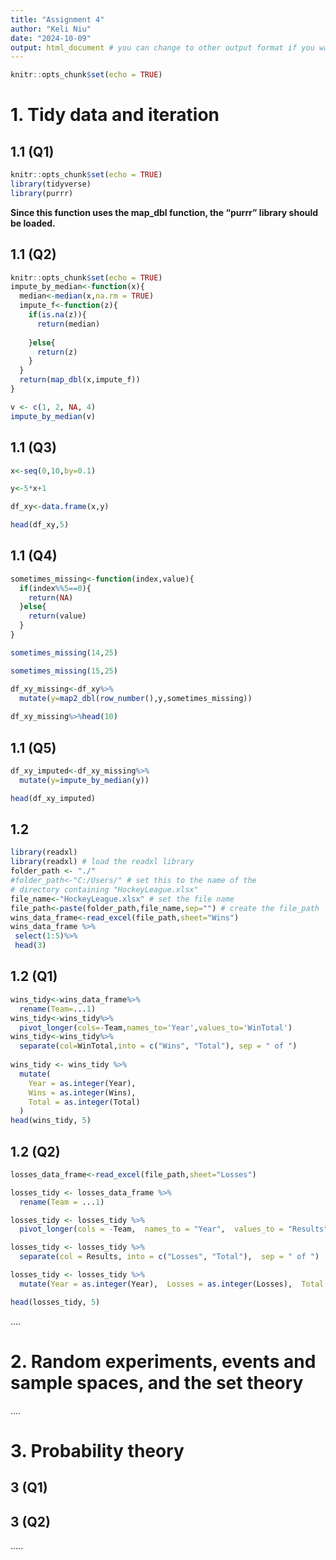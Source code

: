 ```yaml
---
title: "Assignment 4"
author: "Keli Niu"
date: "2024-10-09"
output: html_document # you can change to other output format if you want
---
```


```r
knitr::opts_chunk$set(echo = TRUE)
```

# 1. Tidy data and iteration


## 1.1 (Q1)   

```r
knitr::opts_chunk$set(echo = TRUE)
library(tidyverse)
library(purrr)
```
**Since this function uses the map_dbl function, the "purrr" library should be loaded.**

## 1.1 (Q2)  
```r
knitr::opts_chunk$set(echo = TRUE)
impute_by_median<-function(x){
  median<-median(x,na.rm = TRUE)
  impute_f<-function(z){
    if(is.na(z)){
      return(median)
  
    }else{
      return(z)
    }
  }
  return(map_dbl(x,impute_f))
}

v <- c(1, 2, NA, 4)
impute_by_median(v)
```

## 1.1 (Q3)
```r


x<-seq(0,10,by=0.1)

y<-5*x+1

df_xy<-data.frame(x,y)

head(df_xy,5)
```

## 1.1 (Q4)
```r

sometimes_missing<-function(index,value){
  if(index%%5==0){
    return(NA)
  }else{
    return(value)
  }
}

sometimes_missing(14,25)

sometimes_missing(15,25)

df_xy_missing<-df_xy%>%
  mutate(y=map2_dbl(row_number(),y,sometimes_missing))
         
df_xy_missing%>%head(10)
```


## 1.1 (Q5)
```r

df_xy_imputed<-df_xy_missing%>%
  mutate(y=impute_by_median(y))

head(df_xy_imputed)

```

## 1.2 
```r
library(readxl)
library(readxl) # load the readxl library
folder_path <- "./"
#folder_path<-"C:/Users/" # set this to the name of the
# directory containing "HockeyLeague.xlsx"
file_name<-"HockeyLeague.xlsx" # set the file name
file_path<-paste(folder_path,file_name,sep="") # create the file_path
wins_data_frame<-read_excel(file_path,sheet="Wins") 
wins_data_frame %>%
 select(1:5)%>%
 head(3)

```

## 1.2 (Q1)
```r

wins_tidy<-wins_data_frame%>%
  rename(Team=...1)
wins_tidy<-wins_tidy%>%
  pivot_longer(cols=-Team,names_to='Year',values_to='WinTotal')
wins_tidy<-wins_tidy%>%  
  separate(col=WinTotal,into = c("Wins", "Total"), sep = " of ")
  
wins_tidy <- wins_tidy %>%
  mutate(
    Year = as.integer(Year),  
    Wins = as.integer(Wins),  
    Total = as.integer(Total) 
  )
head(wins_tidy, 5)

```

## 1.2 (Q2)
```r
losses_data_frame<-read_excel(file_path,sheet="Losses") 

losses_tidy <- losses_data_frame %>%
  rename(Team = ...1)

losses_tidy <- losses_tidy %>%
  pivot_longer(cols = -Team,  names_to = "Year",  values_to = "Results")

losses_tidy <- losses_tidy %>%
  separate(col = Results, into = c("Losses", "Total"),  sep = " of ")

losses_tidy <- losses_tidy %>%
  mutate(Year = as.integer(Year),  Losses = as.integer(Losses),  Total = as.integer(Total))

head(losses_tidy, 5)

```

....

# 2. Random experiments, events and sample spaces, and the set theory

....

# 3. Probability theory

## 3 (Q1)

## 3 (Q2)

.....



